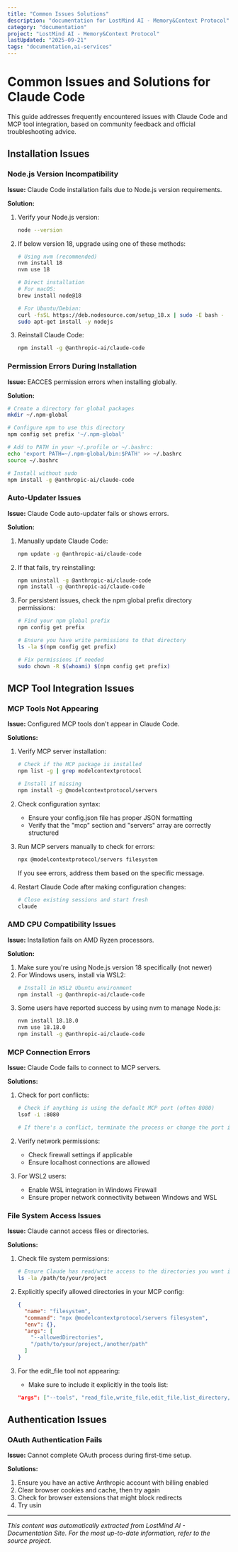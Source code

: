```yaml
---
title: "Common Issues Solutions"
description: "documentation for LostMind AI - Memory&Context Protocol"
category: "documentation"
project: "LostMind AI - Memory&Context Protocol"
lastUpdated: "2025-09-21"
tags: "documentation,ai-services"
---
```


# Common Issues and Solutions for Claude Code

This guide addresses frequently encountered issues with Claude Code and MCP tool integration, based on community feedback and official troubleshooting advice.

## Installation Issues

### Node.js Version Incompatibility

**Issue:** Claude Code installation fails due to Node.js version requirements.

**Solution:**
1. Verify your Node.js version:
   ```bash
   node --version
   ```
2. If below version 18, upgrade using one of these methods:
   ```bash
   # Using nvm (recommended)
   nvm install 18
   nvm use 18
   
   # Direct installation
   # For macOS:
   brew install node@18
   
   # For Ubuntu/Debian:
   curl -fsSL https://deb.nodesource.com/setup_18.x | sudo -E bash -
   sudo apt-get install -y nodejs
   ```
3. Reinstall Claude Code:
   ```bash
   npm install -g @anthropic-ai/claude-code
   ```

### Permission Errors During Installation

**Issue:** EACCES permission errors when installing globally.

**Solution:**
```bash
# Create a directory for global packages
mkdir ~/.npm-global

# Configure npm to use this directory
npm config set prefix '~/.npm-global'

# Add to PATH in your ~/.profile or ~/.bashrc:
echo 'export PATH=~/.npm-global/bin:$PATH' >> ~/.bashrc
source ~/.bashrc

# Install without sudo
npm install -g @anthropic-ai/claude-code
```

### Auto-Updater Issues

**Issue:** Claude Code auto-updater fails or shows errors.

**Solution:**
1. Manually update Claude Code:
   ```bash
   npm update -g @anthropic-ai/claude-code
   ```
2. If that fails, try reinstalling:
   ```bash
   npm uninstall -g @anthropic-ai/claude-code
   npm install -g @anthropic-ai/claude-code
   ```
3. For persistent issues, check the npm global prefix directory permissions:
   ```bash
   # Find your npm global prefix
   npm config get prefix
   
   # Ensure you have write permissions to that directory
   ls -la $(npm config get prefix)
   
   # Fix permissions if needed
   sudo chown -R $(whoami) $(npm config get prefix)
   ```

## MCP Tool Integration Issues

### MCP Tools Not Appearing

**Issue:** Configured MCP tools don't appear in Claude Code.

**Solutions:**

1. Verify MCP server installation:
   ```bash
   # Check if the MCP package is installed
   npm list -g | grep modelcontextprotocol
   
   # Install if missing
   npm install -g @modelcontextprotocol/servers
   ```

2. Check configuration syntax:
   - Ensure your config.json file has proper JSON formatting
   - Verify that the "mcp" section and "servers" array are correctly structured

3. Run MCP servers manually to check for errors:
   ```bash
   npx @modelcontextprotocol/servers filesystem
   ```
   If you see errors, address them based on the specific message.

4. Restart Claude Code after making configuration changes:
   ```bash
   # Close existing sessions and start fresh
   claude
   ```

### AMD CPU Compatibility Issues

**Issue:** Installation fails on AMD Ryzen processors.

**Solution:**
1. Make sure you're using Node.js version 18 specifically (not newer)
2. For Windows users, install via WSL2:
   ```bash
   # Install in WSL2 Ubuntu environment
   npm install -g @anthropic-ai/claude-code
   ```
3. Some users have reported success by using nvm to manage Node.js:
   ```bash
   nvm install 18.18.0
   nvm use 18.18.0
   npm install -g @anthropic-ai/claude-code
   ```

### MCP Connection Errors

**Issue:** Claude Code fails to connect to MCP servers.

**Solutions:**
1. Check for port conflicts:
   ```bash
   # Check if anything is using the default MCP port (often 8080)
   lsof -i :8080
   
   # If there's a conflict, terminate the process or change the port in your MCP config
   ```

2. Verify network permissions:
   - Check firewall settings if applicable
   - Ensure localhost connections are allowed

3. For WSL2 users:
   - Enable WSL integration in Windows Firewall
   - Ensure proper network connectivity between Windows and WSL

### File System Access Issues

**Issue:** Claude cannot access files or directories.

**Solutions:**
1. Check file system permissions:
   ```bash
   # Ensure Claude has read/write access to the directories you want it to work with
   ls -la /path/to/your/project
   ```

2. Explicitly specify allowed directories in your MCP config:
   ```json
   {
     "name": "filesystem",
     "command": "npx @modelcontextprotocol/servers filesystem",
     "env": {},
     "args": [
       "--allowedDirectories", 
       "/path/to/your/project,/another/path"
     ]
   }
   ```

3. For the edit_file tool not appearing:
   - Make sure to include it explicitly in the tools list:
   ```json
   "args": ["--tools", "read_file,write_file,edit_file,list_directory,create_directory"]
   ```

## Authentication Issues

### OAuth Authentication Fails

**Issue:** Cannot complete OAuth process during first-time setup.

**Solutions:**
1. Ensure you have an active Anthropic account with billing enabled
2. Clear browser cookies and cache, then try again
3. Check for browser extensions that might block redirects
4. Try usin

---
*This content was automatically extracted from LostMind AI - Documentation Site. For the most up-to-date information, refer to the source project.*
